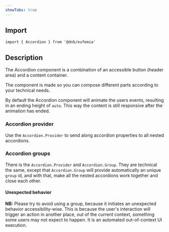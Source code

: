 ```yaml
---
showTabs: true
---
```


## Import

```tsx
import { Accordion } from '@dnb/eufemia'
```

## Description

The Accordion component is a combination of an accessible button (header area) and a content container.

The component is made so you can compose different parts according to your technical needs.

By default the Accordion component will animate the users events, resulting in an ending height of `auto`. This way the content is still responsive after the animation has ended.

### Accordion provider

Use the `Accordion.Provider` to send along accordion properties to all nested accordions.

### Accordion groups

There is the `Accordion.Provider` and `Accordion.Group`. They are technical the same, except that `Accordion.Group` will provide automatically an unique `group` id, and with that, make all the nested accordions work together and close each other.

#### Unexpected behavior

**NB:** Please try to avoid using a group, because it initiates an unexpected behavior accessibility-wise. This is because the user's interaction will trigger an action in another place, out of the current context, something some users may not expect to happen. It is an automated out-of-context UI execution.
